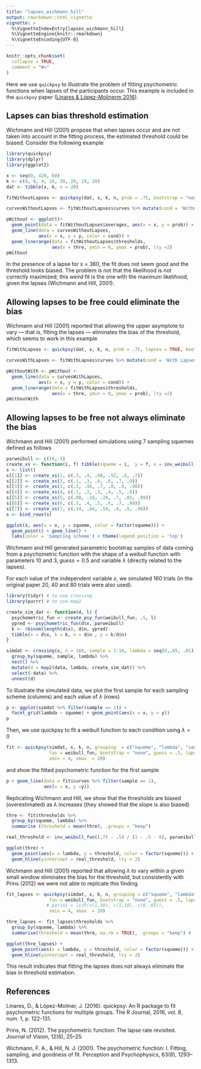 ```yaml
---
title: "lapses_wichmann_hill"
output: rmarkdown::html_vignette
vignette: >
  %\VignetteIndexEntry{lapses_wichmann_hill}
  %\VignetteEngine{knitr::rmarkdown}
  %\VignetteEncoding{UTF-8}
---
```


```r
knitr::opts_chunk$set(
  collapse = TRUE,
  comment = "#>"
)
```

Here we use `quickpsy` to illustrate the problem of fitting psychometric functions when lapses of the participants occur. This example is included in the `quickpsy` paper ([Linares & López-Molinerm 2016](https://journal.r-project.org/archive/2016/RJ-2016-008/index.html)). 

## Lapses can bias threshold estimation

Wichmann and Hill (2001) propose that when lapses occur and are not taken into account in the fitting process, the estimated threshold could be biased. Consider the following example

```r
library(quickpsy)
library(dplyr)
library(ggplot2)

x <- seq(0, 420, 60)
k <- c(0, 0, 4, 18, 20, 20, 19, 20)
dat <- tibble(x, k, n = 20)

fitWithoutLapses <- quickpsy(dat, x, k, n, prob = .75, bootstrap = "none") 

curvesWithoutLapses <- fitWithoutLapses$curves %>% mutate(cond = 'Without Lapses')

pWithout <- ggplot()+
  geom_point(data = fitWithoutLapses$averages, aes(x = x, y = prob)) +
  geom_line(data = curvesWithoutLapses,
            aes(x = x, y = y, color = cond)) +
  geom_linerange(data = fitWithoutLapses$thresholds, 
                 aes(x = thre, ymin = 0, ymax = prob), lty =2) 
pWithout
```

In the presence of a lapse for x = 360, the fit does not seem good and the threshold looks biased. The problem is not that the likelihood is not correctly maximized; this *weird* fit is the one with the maximum likelihood, given the lapses (Wichmann and Hill, 2001).

## Allowing lapses to be free could eliminate the bias

Wichmann and Hill (2001) reported that allowing the upper asymptote to vary  — that is, fitting the lapses — eliminates the bias of the threshold, which seems to work in this example

```r
fitWithLapses <- quickpsy(dat, x, k, n, prob = .75, lapses = TRUE, bootstrap = "none") 

curvesWithLapses <- fitWithLapses$curves %>% mutate(cond = 'With Lapses')

pWithoutWith <- pWithout +
  geom_line(data = curvesWithLapses,
            aes(x = x, y = y, color = cond)) +
  geom_linerange(data = fitWithLapses$thresholds, 
                 aes(x = thre, ymin = 0, ymax = prob), lty =2) 
pWithoutWith
```

## Allowing lapses to be free not always eliminate the bias

Wichmann and Hill (2001) performed simulations using 7 sampling squemes defined as follows

```r
parweibull <- c(10, 3)
create_xs <- function(i, f) tibble(squeme = i,  y = f, x = inv_weibull_fun(f, parweibull))
s <- list()
s[[1]] <- create_xs(1, c(.3, .4, .48, .52, .6, .7))
s[[2]] <- create_xs(2, c(.1, .3, .4, .6, .7, .9))
s[[3]] <- create_xs(3, c(.3, .44, .7, .8, .9, .98))
s[[4]] <- create_xs(4, c(.1, .2, .3, .4, .5, .6))
s[[5]] <- create_xs(5, c(.08, .18, .28, .7, .85, .99))
s[[6]] <- create_xs(6, c(.3, .4, .5, .6, .7, .99))
s[[7]] <- create_xs(7, c(.34, .44, .54, .8, .9, .98))
s <- bind_rows(s) 

ggplot(s, aes(x = x, y = squeme, color = factor(squeme))) + 
  geom_point() + geom_line() + 
  labs(color = 'Sampling scheme') + theme(legend.position = 'top')
```

Wichmann and Hill generated parametric bootstrap samples of data coming from a psychometric function with the shape of a weibull function with parameters $10$ and $3$, $guess=0.5$ and variable $\lambda$ (directly related to the lapses). 

For each value of the independent variable $x$, we simulated 160 trials (in the original paper 20, 40 and 80 trials were also used). 

```r
library(tidyr) # to use crossing 
library(purrr) # to use map2

create_sim_dat <- function(d, l) {
  psychometric_fun <- create_psy_fun(weibull_fun, .5, l)
  ypred <- psychometric_fun(d$x, parweibull)
  k <- rbinom(length(d$x), d$n, ypred)
  tibble(x = d$x, k = k, n = d$n , y = k/d$n)
}

simdat <- crossing(s, n = 160, sample = 1:10, lambda = seq(0,.05, .01)) %>%
  group_by(squeme, sample, lambda) %>% 
  nest() %>% 
  mutate(d = map2(data, lambda, create_sim_dat)) %>% 
  select(-data) %>% 
  unnest(d)
```

To illustrate the simulated data, we plot the first sample for each sampling scheme (columns) and each value of $\lambda$ (rows)

```r
p <- ggplot(simdat %>% filter(sample == 1)) + 
  facet_grid(lambda ~ squeme) + geom_point(aes(x = x, y = y))
p
```

Then, we use quickpsy to fit a weibull function to each condition using $\lambda = 0$

```r
fit <- quickpsy(simdat, x, k, n, grouping  = c("squeme", "lambda", "sample"), 
                fun = weibull_fun, bootstrap = "none", guess = .5, lapses = 0, 
                xmin = 4, xmax  = 20) 
```

and show the fitted psychometric function for the first sample 

```r
p + geom_line(data = fit$curves %>% filter(sample == 1),
              aes(x = x, y =y)) 
```
Replicating Wichmann and Hill, we show that the thresholds are biased (overestimated) as $\lambda$ increases (they showed that the slope is also biased)

```r
thre <- fit$thresholds %>% 
  group_by(squeme, lambda) %>%
  summarise (threshold = mean(thre), .groups = "keep")

real_threshold <- inv_weibull_fun((.75 - .5) / (1 - .5 - 0), parweibull)

ggplot(thre) + 
  geom_point(aes(x = lambda, y = threshold, color = factor(squeme))) +
  geom_hline(yintercept = real_threshold, lty = 2) 
```

Wichmann and Hill (2001) reported that allowing $\lambda$ to vary within a given small window eliminates the bias for the threshold, but consistently with Prins (2012) we were not able to replicate this finding 

```r
fit_lapses <- quickpsy(simdat, x, k, n, grouping = c("squeme", "lambda", "sample"), 
                fun = weibull_fun, bootstrap = "none", guess = .5, lapses = TRUE,
               # parini = list(c(1,30), c(1,10), c(0,.05)), 
                xmin = 4, xmax  = 20) 

thre_lapses <- fit_lapses$thresholds %>% 
  group_by(squeme, lambda) %>%
  summarise(threshold = mean(thre, na.rm = TRUE), .groups = "keep") #

ggplot(thre_lapses) + 
  geom_point(aes(x = lambda, y = threshold, color = factor(squeme))) +
  geom_hline(yintercept = real_threshold, lty = 2) 
```

This result indicates that fitting the lapses does not always eliminate the bias in threshold estimation. 

## References

Linares, D., & López-Moliner, J. (2016). quickpsy: An R package to fit psychometric functions for multiple groups. The R Journal, 2016, vol. 8, num. 1, p. 122-131.

Prins, N. (2012). The psychometric function: The lapse rate revisited. Journal of Vision, 12(6), 25–25. 

Wichmann, F. A., & Hill, N. J. (2001). The psychometric function: I. Fitting, sampling, and goodness of fit. Perception and Psychophysics, 63(8), 1293–1313.

